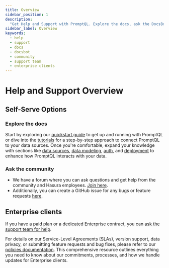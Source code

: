 ```yaml
---
title: Overview
sidebar_position: 1
description:
  "Get Help and Support with PromptQL. Explore the docs, ask the DocsBot, join the community, or ask the support team."
sidebar_label: Overview
keywords:
  - help
  - support
  - docs
  - docsbot
  - community
  - support team
  - enterprise clients
---
```


# Help and Support Overview

## Self-Serve Options

### Explore the docs

Start by exploring our [quickstart guide](/quickstart.mdx) to get up and running with PromptQL or dive into the
[tutorials](/how-to-build-with-promptql/overview.mdx) for a step-by-step approach to connect PromptQL to your data
sources. Once you're comfortable, expand your knowledge with sections like [data sources](data-sources/overview.mdx),
[data modeling](data-modeling/overview.mdx), [auth](auth/overview.mdx), and [deployment](deployment/overview.mdx) to
enhance how PromptQL interacts with your data.

### Ask the community

- We have a forum where you can ask questions and get help from the community and Hasura employees.
  [Join here](https://forum.hasura.io).
- Additionally, you can create a GitHub issue for any bugs or feature requests
  [here](https://github.com/hasura/promptql-bug-tracker/issues/new/choose).

## Enterprise clients

If you have a paid plan or a dedicated Enterprise contract, you can
[ask the support team for help](https://hasurahelp.zendesk.com/hc/en-us/requests/new).

For details on our Service-Level Agreements (SLAs), version support, data privacy, or submitting feature requests and
bug fixes, please refer to our [policies documentation](/help/policies/index.mdx). This comprehensive resource outlines
everything you need to know about our commitments, processes, and how we handle updates for Enterprise clients.
